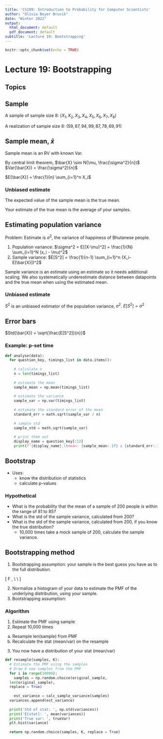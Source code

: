 ```yaml
---
title: 'CS109: Introduction to Probability for Computer Scientists'
author: "Olivia Beyer Bruvik"
date: "Winter 2022"
output:
  html_document: default
  pdf_document: default
subtitle: 'Lecture 19: Bootstrapping'
---
```


```r
knitr::opts_chunk$set(echo = TRUE)
```

# Lecture 19: Bootstrapping {.tabset}

## Topics

## Sample
A sample of sample size 8: $(X_1, X_2, X_3, X_4, X_5, X_6, X_7, X_8)$ <br>

A realization of sample size 8: $(59, 87, 94, 99, 87, 78, 69, 91)$ <br>

## Sample mean, $\bar{x}$
Sample mean is an RV with known Var. <br>

By central limit theorem, 
$\bar{X} \sim N(\mu, \frac{\sigma^2}{n})$
$Var(\bar{X}) = \frac{\sigma^2}{n}$

$E[\bar{X}] = \frac{1}{n} \sum_{i=1}^n X_i$
 
### Unbiased estimate
The expected value of the sample mean is the true mean. <br>

Your estimate of the true mean is the average of your samples. 

## Estimating population variance
Problem: Estimate is $\sigma^2$, the variance of happiness of Bhutanese people. 

1. Population variance: $\sigma^2 = E[(X-\mu)^2] = \frac{1}{N} \sum_{i=1}^N (x_i - \mu)^2$
2. Sample variance: $E[S^2] = \frac{1}{n-1} \sum_{i=1}^n (X_i-E[\bar{X}])^2$

Sample variance is an estimate using an estimate so it needs additional scaling. We also systematically underestimate distance between datapoints and the true mean when using the estimated mean. 

### Unbiased estimate
$S^2$ is an unbiased estimator of the population variance, $\sigma^2$. $E[S^2] = \sigma^2$

## Error bars

$Std(\bar{X}) = \sqrt{\frac{E[S^2]}{n}}$

### Example: p-set time
```python
def analyse(data):
  for question_key, timings_list in data.items():
    
    # calculate n
    n = len(timings_list)
    
    # estimate the mean
    sample_mean = np.mean(timings_list)
    
    # estimate the variance
    sample_var = np.var(timings_list)
    
    # estimate the standard error of the mean
    standard_err = math.sqrt(sample_var / n)
    
    # sample std
    sample_std = math.sqrt(sample_var)
    
    # print them out
    display_name = question_key[:12]
    print(f'{display_name},\tmean: {sample_mean:.1f} ± {standard_err:.1f},\tstd: {sample_std:.1f}')
```

## Bootstrap
- Uses: 
  + know the distribution of statistics
  + calculate p-values
  
### Hypothetical
- What is the probability that the mean of a sample of 200 people is within the range of 81 to 85?
- What is the std of the sample variance, calculated from 200?
- What is the std of the sample variance, calculated from 200, if you know the true distribution?
  + 10,000 times take a mock sample of 200, calculate the sample variance. 

## Bootstrapping method
1. Bootstrapping assumption: your sample is the best guess you have as to the full distribution. 

\[
F \approx \hat{F}, \\
\text{ where F is the undelying distribution, and } \\
\hat{F} \text{ is the sample distribution}
\]

2. Normalize a histogram of your data to estimate the PMF of the underlying distribution, using your sample. 
3. Bootstrapping assumption:

### Algorithm
1. Estimate the PMF using sample
2. Repeat 10,000 times
  a. Resample len(sample) from PMF
  b. Recalculate the stat (mean/var) on the resample
3. You now have a distribution of your stat (mean/var)

```python
def resample(samples, K):
  # Estimate the PMF using the samples
  # Draw K new samples from the PMF
  for i in range(10000):
    samples = np.random.choice(original_sample,
  len(original_sample), 
  replace = True)
  
    est_variance = calc_sample_variance(samples)
  variances.append(est_variance)
  
  print('Std of stat: ', np.std(variances))
  print('E[stat]: ', mean(variances))
  print('True var: ', trueVar)
  plt.hist(variance)
  
  return np.random.choice(samples, K, replace = True)
```
  
